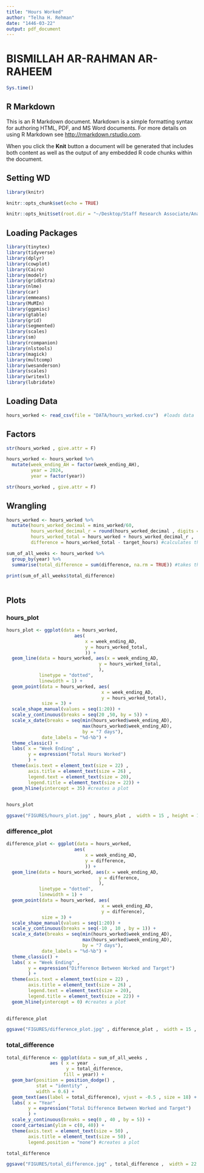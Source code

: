 ```yaml
---
title: "Hours Worked"
author: "Telha H. Rehman"
date: "1446-03-22"
output: pdf_document
---
```


# BISMILLAH AR-RAHMAN AR-RAHEEM

```r

Sys.time()

```

## R Markdown

This is an R Markdown document. Markdown is a simple formatting syntax for authoring HTML, PDF, and MS Word documents. For more details on using R Markdown see <http://rmarkdown.rstudio.com>.

When you click the **Knit** button a document will be generated that includes both content as well as the output of any embedded R code chunks within the document.

## Setting WD

```r

library(knitr)

```

```r

knitr::opts_chunk$set(echo = TRUE)

knitr::opts_knit$set(root.dir = "~/Desktop/Staff Research Associate/Analyses/Hours/") #sets up working directory

```

## Loading Packages

```r

library(tinytex)
library(tidyverse)
library(dplyr)
library(cowplot)
library(Cairo)
library(modelr)
library(gridExtra)
library(nlme)
library(car)
library(emmeans)
library(MuMIn)
library(ggpmisc)
library(gtable)
library(grid)
library(segmented)
library(scales)
library(sm)
library(rcompanion)
library(nlstools)
library(magick)
library(multcomp)
library(wesanderson)
library(scales)
library(writexl)
library(lubridate)

```

## Loading Data

```r

hours_worked <- read_csv(file = "DATA/hours_worked.csv")  #loads data

```

## Factors

```r

str(hours_worked , give.attr = F)

hours_worked <- hours_worked %>% 
  mutate(week_ending_AH = factor(week_ending_AH),
         year = 2024,
         year = factor(year))

str(hours_worked , give.attr = F)

```

## Wrangling

```r

hours_worked <- hours_worked %>% 
  mutate(hours_worked_decimal = mins_worked/60,
         hours_worked_decimal_r = round(hours_worked_decimal , digits = 2) ,
         hours_worked_total = hours_worked + hours_worked_decimal_r , 
         difference = hours_worked_total - target_hours) #calculates the difference for each week worked bs target

sum_of_all_weeks <- hours_worked %>%
  group_by(year) %>% 
  summarise(total_difference = sum(difference, na.rm = TRUE)) #takes the sum of all weeks 

print(sum_of_all_weeks$total_difference)
  
```

## Plots

### hours_plot

```r

hours_plot <- ggplot(data = hours_worked, 
                         aes(
                             x = week_ending_AD, 
                             y = hours_worked_total, 
                             )) + 
  geom_line(data = hours_worked, aes(x = week_ending_AD, 
                                  y = hours_worked_total, 
                                  ), 
            linetype = "dotted",
            linewidth = 1) +
  geom_point(data = hours_worked, aes(
                                   x = week_ending_AD, 
                                   y = hours_worked_total),
             size = 3) +
  scale_shape_manual(values = seq(1:20)) +
  scale_y_continuous(breaks = seq(20 ,50, by = 5)) +
  scale_x_date(breaks = seq(min(hours_worked$week_ending_AD), 
                            max(hours_worked$week_ending_AD), 
                            by = "7 days"), 
             date_labels = "%d-%b") +
  theme_classic() +
  labs( x = "Week Ending" , 
        y = expression("Total Hours Worked") 
        ) +
  theme(axis.text = element_text(size = 22) ,
        axis.title = element_text(size = 26) ,
        legend.text = element_text(size = 20),
        legend.title = element_text(size = 22)) +
  geom_hline(yintercept = 35) #creates a plot

                                    
hours_plot

ggsave("FIGURES/hours_plot.jpg" , hours_plot ,  width = 15 , height = 10 , dpi = 300)

```

### difference_plot

```r

difference_plot <- ggplot(data = hours_worked, 
                         aes(
                             x = week_ending_AD, 
                             y = difference, 
                             )) + 
  geom_line(data = hours_worked, aes(x = week_ending_AD, 
                                  y = difference, 
                                  ), 
            linetype = "dotted",
            linewidth = 1) +
  geom_point(data = hours_worked, aes(
                                   x = week_ending_AD, 
                                   y = difference),
             size = 3) +
  scale_shape_manual(values = seq(1:20)) +
  scale_y_continuous(breaks = seq(-10 , 10 , by = 1)) +
  scale_x_date(breaks = seq(min(hours_worked$week_ending_AD), 
                            max(hours_worked$week_ending_AD), 
                            by = "7 days"), 
             date_labels = "%d-%b") +
  theme_classic() +
  labs( x = "Week Ending" , 
        y = expression("Difference Between Worked and Target") 
        ) +
  theme(axis.text = element_text(size = 22) ,
        axis.title = element_text(size = 26) ,
        legend.text = element_text(size = 20),
        legend.title = element_text(size = 22)) +
  geom_hline(yintercept = 0) #creates a plot

                                    
difference_plot

ggsave("FIGURES/difference_plot.jpg" , difference_plot ,  width = 15 , height = 10 , dpi = 300)

```

### total_difference

```r

total_difference <- ggplot(data = sum_of_all_weeks , 
                aes ( x = year  , 
                      y = total_difference,
                     fill = year)) +
  geom_bar(position = position_dodge() , 
           stat = "identity" ,
           width = 0.6) +
  geom_text(aes(label = total_difference), vjust = -0.5 , size = 18) + 
  labs( x = "Year" , 
        y = expression("Total Difference Between Worked and Target")
        ) +
  scale_y_continuous(breaks = seq(0 , 40 , by = 5)) +
  coord_cartesian(ylim = c(0, 40)) +
  theme(axis.text = element_text(size = 50) ,
        axis.title = element_text(size = 50) ,
        legend.position = "none") #creates a plot

total_difference

ggsave("FIGURES/total_difference.jpg" , total_difference ,  width = 22 , height = 18 , dpi = 300)


```



